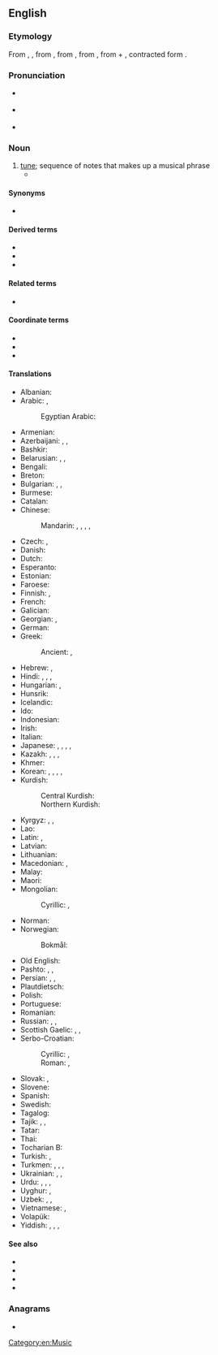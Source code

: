 {{also|Melody}}
==English==
{{wikipedia}}

===Etymology===
From {{inh|en|enm|melodie}}, {{m|enm|melodye}}, from {{der|en|fro|melodie}}, from {{der|en|la|melodia}}, from {{der|en|grc|μελῳδίᾱ||singing, chanting}}, from {{m|grc|μέλος||musical phrase}} + {{m|grc|ἀοιδή||song}}, contracted form {{m|grc|ᾠδή}}.

===Pronunciation===
* {{a|RP}} {{IPA|en|/ˈmel.ə.di/}}
* {{a|GenAm}} {{IPA|en|/ˈmɛl.ə.di/}}
* {{audio|en|en-us-melody.ogg|Audio (US)}}

===Noun===
{{en-noun}}

# [[tune]]; sequence of notes that makes up a musical phrase
#* {{quote-book|en|year=1954|author=Alexander Alderson|title=The Subtle Minotaur|chapter=1|edition=|url=http://openlibrary.org/works/OL12152304W|passage=Slowly she turned round and faced towards a neat white bungalow, set some way back from the path behind a low hedge of golden privet. No light showed, but someone there was playing the piano. The strange elusiveness of the soft, insistent '''melody''' seemed to draw her forward.}}

====Synonyms====
* {{sense|sequence of notes that makes up a musical phrase}} {{l|en|tune}}

====Derived terms====
* {{l|en|melodic}}
* {{l|en|melodious}}
* {{l|en|melodium}}<!-- possibly a trade name -->

====Related terms====
* {{l|en|melodrama}}

====Coordinate terms====
* {{l|en|harmony}}
* {{l|en|rhythm}}
* {{l|en|tone color}}

====Translations====
{{trans-top|sequence of notes that makes up a musical phrase}}
* Albanian: {{t+|sq|melodi|f}}
* Arabic: {{t|ar|لَحْن|m}}, {{t|ar|أُغْنِيَّة|f}}
*: Egyptian Arabic: {{t|arz|لحن|m|tr=laḥn}}
* Armenian: {{t+|hy|մեղեդի}}
* Azerbaijani: {{t|az|melodiya}}, {{t|az|təranə}}, {{t+|az|nəğmə}}
* Bashkir: {{t|ba|көй}}
* Belarusian: {{t|be|мело́дыя|f}}, {{t|be|маты́ў|m}}, {{t|be|напе́ў|m}}
* Bengali: {{t|bn|সুর}}
* Breton: {{t|br|kerzenn|f}}
* Bulgarian: {{t+|bg|мело́дия|f}}, {{t+|bg|моти́в|m}}, {{t+|bg|напе́в|m}}
* Burmese: {{t+|my|တေးသွား}}
* Catalan: {{t+|ca|melodia|f}}
* Chinese:
*: Mandarin: {{t+|cmn|曲調}}, {{t+|cmn|曲调|tr=qǔdiào}}, {{t+|cmn|曲子|tr=qǔzi}}, {{t+|cmn|歌曲|tr=gēqǔ}}, {{t+|cmn|旋律|tr=xuánlǜ}}
* Czech: {{t+|cs|melodie|f}}, {{t|cs|nápěv|m}}
* Danish: {{t+|da|melodi|c}}
* Dutch: {{t+|nl|melodie|f}}
* Esperanto: {{t|eo|melodio}}
* Estonian: {{t|et|meloodia}}
* Faroese: {{t|fo|lag|n}}
* Finnish: {{t+|fi|melodia}}, {{t+|fi|sävel}}
* French: {{t+|fr|mélodie|f}}
* Galician: {{t+|gl|melodía|f}}
* Georgian: {{t|ka|მელოდია}}, {{t+|ka|ჰანგი}}
* German: {{t+|de|Melodie|f}}
* Greek: {{t+|el|μελωδία|f}}
*: Ancient: {{t|grc|μελῳδία|f}}, {{t|grc|μέλος|n}}
* Hebrew: {{t+|he|מַנגִינָה|f|tr=manginá}}, {{t+|he|לַחַן|m|tr=lákhan}}
* Hindi: {{t+|hi|राग|m}}, {{t+|hi|लय|f}}, {{t+|hi|तराना}}, {{t+|hi|धुन|f}}
* Hungarian: {{t+|hu|dallam}}, {{t+|hu|melódia}}
* Hunsrik: {{t|hrx|Mëlotie|f}}
* Icelandic: {{t+|is|lag|n}}
* Ido: {{t+|io|melodio}}
* Indonesian: {{t+|id|melodi}}
* Irish: {{t|ga|séis|f}}
* Italian: {{t+|it|melodia|f}}
* Japanese: {{t+|ja|歌曲|tr=かきょく, kakyoku}}, {{t|ja|調べ|tr=しらべ, shirabe}}, {{t+|ja|旋律|tr=せんりつ, senritsu}}, {{t+|ja|メロディー|tr=merodī}}, {{t+|ja|曲|tr=きょく, kyoku}}
* Kazakh: {{t|kk|әуен}}, {{t|kk|мелодия}}, {{t|kk|күй}}, {{t|kk|саз}}
* Khmer: {{t|km|បទភ្លេង}}
* Korean: {{t+|ko|멜로디}}, {{t+|ko|곡(曲)}}, {{t+|ko|선율(旋律)}}, {{t+|ko|곡조(曲調)}}, {{t+|ko|악곡(樂曲)}}
* Kurdish:
*: Central Kurdish: {{t+|ckb|ئاواز}}
*: Northern Kurdish: {{t+|kmr|awaz}}
{{trans-mid}}
* Kyrgyz: {{t|ky|мелодия}}, {{t|ky|обон}}, {{t|ky|күү}}
* Lao: {{t|lo|ທຳນອງ}}
* Latin: {{t|la|melodia}}, {{t|la|canor|m}}
* Latvian: {{t|lv|melodija|f}}
* Lithuanian: {{t|lt|melodija|f}}
* Macedonian: {{t|mk|мелодија|f}}, {{t|mk|напев|m}}
* Malay: {{t|ms|melodi}}
* Maori: {{t+|mi|rangi}}
* Mongolian:
*: Cyrillic: {{t+|mn|ая}}, {{t+|mn|аялгуу}}
* Norman: {{t|nrf|mélodie|f}}
* Norwegian:
*: Bokmål: {{t+|nb|melodi|m}}
* Old English: {{t|ang|swinn|m}}
* Pashto: {{t|ps|آهنګ|m|tr=āhang}}, {{t|ps|اهنګ|m|tr=āhang}}, {{t|ps|لحن|m|tr=lahǝn}}
* Persian: {{t+|fa|آهنگ|tr=âhang}}, {{t+|fa|ملودی|tr=melodi}}, {{t+|fa|لحن|tr=lahn}}
* Plautdietsch: {{t|pdt|Wies|f}}
* Polish: {{t+|pl|melodia|f}}
* Portuguese: {{t+|pt|melodia|f}}
* Romanian: {{t+|ro|melodie|f}}
* Russian: {{t+|ru|мело́дия|f}}, {{t+|ru|моти́в|m}}, {{t+|ru|напе́в|m}}
* Scottish Gaelic: {{t|gd|fonn|m}}, {{t|gd|port|m}}, {{t|gd|mànran|m}}
* Serbo-Croatian:
*: Cyrillic: {{t|sh|мѐло̄дија|f}}, {{t|sh|напев|m}}
*: Roman: {{t+|sh|mèlōdija|f}}, {{t|sh|napev|m}}
* Slovak: {{t|sk|melódia|f}}, {{t|sk|nápev|m}}
* Slovene: {{t|sl|melodija|f}}
* Spanish: {{t+|es|melodía|f}}
* Swedish: {{t+|sv|melodi|c}}
* Tagalog: {{t|tl|melodiya}}
* Tajik: {{t+|tg|оҳанг}}, {{t|tg|мелодия}}, {{t|tg|лаҳн}}
* Tatar: {{t+|tt|көй}}
* Thai: {{t+|th|ทำนอง}}
* Tocharian B: {{t|txb|kene}}
* Turkish: {{t+|tr|melodi}}, {{t+|tr|ezgi}}
* Turkmen: {{t|tk|mukam}}, {{t|tk|saz}}, {{t|tk|heň}}, {{t|tk|melodiýa}}
* Ukrainian: {{t+|uk|мело́дія|f}}, {{t|uk|моти́в|m}}, {{t|uk|на́спів|m}}
* Urdu: {{t+|ur|آہنگ|m|tr=āhang}}, {{t|ur|راگ|m|tr=rāg}}, {{t|ur|ترانہ|m|tr=tarāna}}, {{t|ur|دھن|f|tr=dhun}}
* Uyghur: {{t|ug|مېلودىيە}}, {{t|ug|ئاھاڭ}}
* Uzbek: {{t+|uz|melodiya}}, {{t+|uz|ohang}}, {{t+|uz|tarona}}
* Vietnamese: {{t|vi|giai điệu}}, {{t+|vi|âm điệu}}
* Volapük: {{t+|vo|melod}}
* Yiddish: {{t|yi|ניגון|m|tr=nign}}, {{t|yi|ניגונדל|n|tr=nigndl}}, {{t|yi|ניגן|m}}, {{t|yi|מעלאָדיע|f}}
{{trans-bottom}}

====See also====
* {{l|en|scale}}
* {{l|en|tune}}
* {{l|en|harmony}}
* {{l|en|music}}

===Anagrams===
* {{anagrams|en|a=delmoy|moyled}}

[[Category:en:Music]]